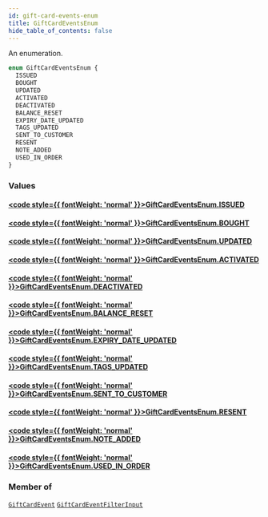 ```yaml
---
id: gift-card-events-enum
title: GiftCardEventsEnum
hide_table_of_contents: false
---
```








An enumeration.

```graphql
enum GiftCardEventsEnum {
  ISSUED
  BOUGHT
  UPDATED
  ACTIVATED
  DEACTIVATED
  BALANCE_RESET
  EXPIRY_DATE_UPDATED
  TAGS_UPDATED
  SENT_TO_CUSTOMER
  RESENT
  NOTE_ADDED
  USED_IN_ORDER
}
```


### Values

#### [<code style={{ fontWeight: 'normal' }}>GiftCardEventsEnum.<b>ISSUED</b></code>](#) 
> 
> 

#### [<code style={{ fontWeight: 'normal' }}>GiftCardEventsEnum.<b>BOUGHT</b></code>](#) 
> 
> 

#### [<code style={{ fontWeight: 'normal' }}>GiftCardEventsEnum.<b>UPDATED</b></code>](#) 
> 
> 

#### [<code style={{ fontWeight: 'normal' }}>GiftCardEventsEnum.<b>ACTIVATED</b></code>](#) 
> 
> 

#### [<code style={{ fontWeight: 'normal' }}>GiftCardEventsEnum.<b>DEACTIVATED</b></code>](#) 
> 
> 

#### [<code style={{ fontWeight: 'normal' }}>GiftCardEventsEnum.<b>BALANCE_RESET</b></code>](#) 
> 
> 

#### [<code style={{ fontWeight: 'normal' }}>GiftCardEventsEnum.<b>EXPIRY_DATE_UPDATED</b></code>](#) 
> 
> 

#### [<code style={{ fontWeight: 'normal' }}>GiftCardEventsEnum.<b>TAGS_UPDATED</b></code>](#) 
> 
> 

#### [<code style={{ fontWeight: 'normal' }}>GiftCardEventsEnum.<b>SENT_TO_CUSTOMER</b></code>](#) 
> 
> 

#### [<code style={{ fontWeight: 'normal' }}>GiftCardEventsEnum.<b>RESENT</b></code>](#) 
> 
> 

#### [<code style={{ fontWeight: 'normal' }}>GiftCardEventsEnum.<b>NOTE_ADDED</b></code>](#) 
> 
> 

#### [<code style={{ fontWeight: 'normal' }}>GiftCardEventsEnum.<b>USED_IN_ORDER</b></code>](#) 
> 
> 



### Member of

[`GiftCardEvent`](../../../developer/api-reference/objects/gift-card-event)  <Badge class="secondary" text="object"/><Bullet />[`GiftCardEventFilterInput`](../../../developer/api-reference/inputs/gift-card-event-filter-input)  <Badge class="secondary" text="input"/>



